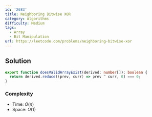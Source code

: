 ```yaml
---
id: '2683'
title: Neighboring Bitwise XOR
category: Algorithms
difficulty: Medium
tags:
  - Array
  - Bit Manipulation
url: https://leetcode.com/problems/neighboring-bitwise-xor
---
```


## Solution

```typescript filename="solution.ts" copy
export function doesValidArrayExist(derived: number[]): boolean {
  return derived.reduce((prev, curr) => prev ^ curr, 0) === 0;
}
```

### Complexity

- Time: $O(n)$
- Space: $O(1)$
